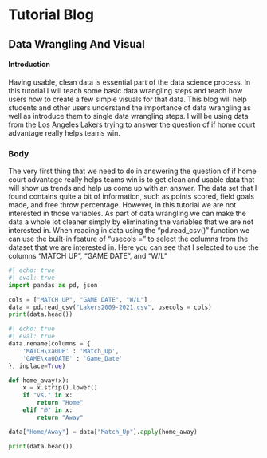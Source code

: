 # Tutorial Blog
## Data Wrangling And Visual

#### Introduction
Having usable, clean data is essential part of the data science process. In this tutorial I will teach some basic data wrangling steps and teach how users how to create a few simple visuals for that data. This blog will help students and other users understand the importance of data wrangling as well as introduce them to single data wrangling steps. I will be using data from the Los Angeles Lakers trying to answer the question of if home court advantage really helps teams win.

### Body
The very first thing that we need to do in answering the question of if home court advantage really helps teams win is to get clean and usable data that will show us trends and help us come up with an answer. The data set that I found contains quite a bit of information, such as points scored, field goals made, and free throw percentage. However, in this tutorial we are not interested in those variables. As part of data wrangling we can make the data a whole lot cleaner simply by eliminating the variables that we are not interested in. When reading in data using the "pd.read_csv()" function we can use the built-in feature of "usecols =" to select the columns from the dataset that we are interested in. Here you can see that I selected to use the columns "MATCH UP", "GAME DATE", and "W/L"
```python
#| echo: true
#| eval: true
import pandas as pd, json

cols = ["MATCH UP", "GAME DATE", "W/L"]
data = pd.read_csv("Lakers2009-2021.csv", usecols = cols)
print(data.head())
```



```python
#| echo: true
#| eval: true
data.rename(columns = {
    'MATCH\xa0UP' : 'Match_Up',
    'GAME\xa0DATE' : 'Game_Date'
}, inplace=True)

def home_away(x):
    x = x.strip().lower()
    if "vs." in x:
        return "Home"
    elif "@" in x: 
        return "Away"

data["Home/Away"] = data["Match_Up"].apply(home_away)

print(data.head())
```

